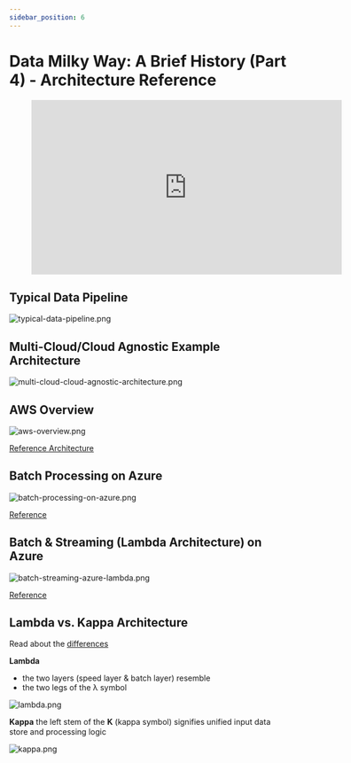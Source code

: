 ```yaml
---
sidebar_position: 6
---
```


# Data Milky Way: A Brief History (Part 4) - Architecture Reference

<div style={{textAlign: 'center'}}>

<figure class="video-container">
    <iframe width="560" height="315" src="https://www.youtube.com/embed/Mzz4o2xDVzw" title="YouTube video player" frameborder="0" allow="accelerometer; autoplay; clipboard-write; encrypted-media; gyroscope; picture-in-picture" allowfullscreen></iframe>
</figure>

</div>

## Typical Data Pipeline

<div style={{textAlign: 'center'}}>

![typical-data-pipeline.png](./assets/typical-data-pipeline.png)

</div>



## Multi-Cloud/Cloud Agnostic Example Architecture

<div style={{textAlign: 'center'}}>

![multi-cloud-cloud-agnostic-architecture.png](./assets/multi-cloud-cloud-agnostic-architecture.png)

</div>

## AWS Overview

<div style={{textAlign: 'center'}}>

![aws-overview.png](./assets/aws-overview.jpeg)

[Reference Architecture](https://aws.amazon.com/blogs/architecture/field-notes-how-to-build-an-aws-glue-workflow-using-the-aws-cloud-development-kit/)

</div>

## Batch Processing on Azure

<div style={{textAlign: 'center'}}>

![batch-processing-on-azure.png](./assets/batch-processing-on-azure.png)

[Reference](https://docs.microsoft.com/en-us/azure/architecture/solution-ideas/articles/ingest-etl-stream-with-adb)

</div>

## Batch & Streaming (Lambda Architecture) on Azure

<div style={{textAlign: 'center'}}>

![batch-streaming-azure-lambda.png](./assets/batch-streaming-azure-lambda.png)

[Reference](https://docs.microsoft.com/en-us/azure/architecture/example-scenario/dataplate2e/data-platform-end-to-end)

</div>


## Lambda vs. Kappa Architecture
Read about the [differences](https://luminousmen.com/post/modern-big-data-architectures-lambda-kappa)

**Lambda**
* the two layers (speed layer & batch layer) resemble
* the two legs of the λ symbol

<div style={{textAlign: 'center'}}>

![lambda.png](./assets/lambda.png)

</div>

**Kappa**
the left stem of the 𝚱 (kappa symbol) signifies
unified input data store and processing logic

<div style={{textAlign: 'center'}}>

![kappa.png](./assets/kappa.png)


</div>
